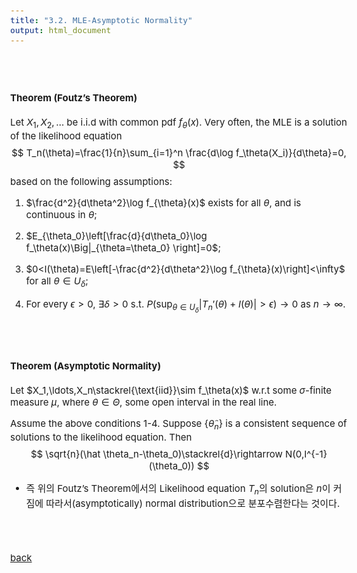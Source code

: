 ---
title: "3.2. MLE-Asymptotic Normality"
output: html_document
---

<style type="text/css">
  body, td {
    font-size: 15px;
  }
pre {
  font-size: 15px
}
</style>

<br>
<br>

#### Theorem (Foutz's Theorem)
Let $X_1,X_2,\ldots$ be i.i.d with common pdf $f_\theta(x)$. Very often, the MLE is a solution of the likelihood equation
$$
T_n(\theta)=\frac{1}{n}\sum_{i=1}^n \frac{d\log f_\theta(X_i)}{d\theta}=0,
$$
based on the following assumptions:

1. $\frac{d^2}{d\theta^2}\log f_{\theta}(x)$ exists for all $\theta$, and is continuous in $\theta$;

2. $E_{\theta_0}\left[\frac{d}{d\theta_0}\log f_\theta(x)\Big|_{\theta=\theta_0} \right]=0$;

3. $0<I(\theta)=E\left[-\frac{d^2}{d\theta^2}\log f_{\theta}(x)\right]<\infty$ for all $\theta\in U_{\delta}$;

4. For every $\epsilon>0$, $\exists\delta>0$ s.t. $P(\sup_{\theta\in U_\delta}|T_n'(\theta)+I(\theta)|>\epsilon)\rightarrow 0$ as $n\rightarrow \infty$.


<br>
<br>

#### Theorem (Asymptotic Normality)

Let $X_1,\ldots,X_n\stackrel{\text{iid}}\sim f_\theta(x)$ w.r.t some $\sigma$-finite measure $\mu$, where $\theta\in \Theta$, some open interval in the real line.

Assume the above conditions 1-4. Suppose $\{\hat \theta_n\}$ is a consistent sequence of solutions to the likelihood equation. Then
$$
\sqrt{n}(\hat \theta_n-\theta_0)\stackrel{d}\rightarrow N(0,I^{-1}(\theta_0))
$$

   * 즉 위의 Foutz's Theorem에서의 Likelihood equation $T_n$의 solution은 $n$이 커짐에 따라서(asymptotically) normal distribution으로  분포수렴한다는 것이다.

<br>
<br>

[back](../decision.html)
